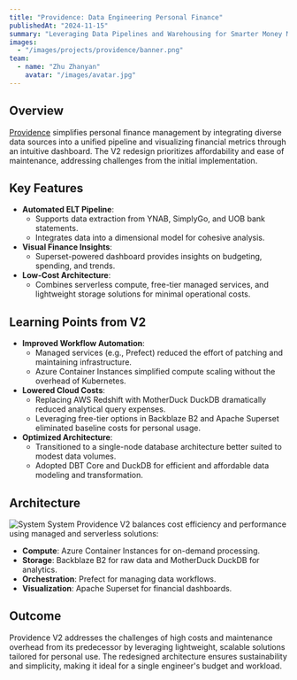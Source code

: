 ```yaml
---
title: "Providence: Data Engineering Personal Finance"
publishedAt: "2024-11-15"
summary: "Leveraging Data Pipelines and Warehousing for Smarter Money Management"
images:
  - "/images/projects/providence/banner.png"
team:
  - name: "Zhu Zhanyan"
    avatar: "/images/avatar.jpg"
---
```


## Overview

[Providence](https://github.com/mrzzy/providence) simplifies personal finance management by integrating diverse data sources into a unified pipeline and visualizing financial metrics through an intuitive dashboard. The V2 redesign prioritizes affordability and ease of maintenance, addressing challenges from the initial implementation.

## Key Features

- **Automated ELT Pipeline**:
  - Supports data extraction from YNAB, SimplyGo, and UOB bank statements.
  - Integrates data into a dimensional model for cohesive analysis.
- **Visual Finance Insights**:
  - Superset-powered dashboard provides insights on budgeting, spending, and trends.
- **Low-Cost Architecture**:
  - Combines serverless compute, free-tier managed services, and lightweight storage solutions for minimal operational costs.

## Learning Points from V2

- **Improved Workflow Automation**:
  - Managed services (e.g., Prefect) reduced the effort of patching and maintaining infrastructure.
  - Azure Container Instances simplified compute scaling without the overhead of Kubernetes.
- **Lowered Cloud Costs**:
  - Replacing AWS Redshift with MotherDuck DuckDB dramatically reduced analytical query expenses.
  - Leveraging free-tier options in Backblaze B2 and Apache Superset eliminated baseline costs for personal usage.
- **Optimized Architecture**:
  - Transitioned to a single-node database architecture better suited to modest data volumes.
  - Adopted DBT Core and DuckDB for efficient and affordable data modeling and transformation.

## Architecture

![System System](/images/projects/providence/images/system_design.png)
Providence V2 balances cost efficiency and performance using managed and serverless solutions:

- **Compute**: Azure Container Instances for on-demand processing.
- **Storage**: Backblaze B2 for raw data and MotherDuck DuckDB for analytics.
- **Orchestration**: Prefect for managing data workflows.
- **Visualization**: Apache Superset for financial dashboards.

## Outcome

Providence V2 addresses the challenges of high costs and maintenance overhead from its predecessor by leveraging lightweight, scalable solutions tailored for personal use. The redesigned architecture ensures sustainability and simplicity, making it ideal for a single engineer's budget and workload.
